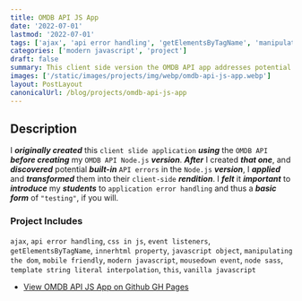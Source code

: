 ```yaml
---
title: OMDB API JS App
date: '2022-07-01'
lastmod: '2022-07-01'
tags: ['ajax', 'api error handling', 'getElementsByTagName', 'manipulating the dom', 'this']
categories: ['modern javascript', 'project']
draft: false
summary: This client side version the OMDB API app addresses potential built-in API errors. I felt it important to introduce my students to application error handling and thus a basic form of "testing".
images: ['/static/images/projects/img/webp/omdb-api-js-app.webp']
layout: PostLayout
canonicalUrl: /blog/projects/omdb-api-js-app
---
```


## Description

I **_originally created_** this `client slide application` **_using_** the `OMDB API` **_before creating_** my `OMDB API Node.js` **_version_**. **_After_** I created **_that one_**, and **_discovered_** potential **_built-in_** `API errors` in the `Node.js` **_version_**, I **_applied_** and **_transformed_** them into their `client-side` **_rendition_**. I **_felt_** it **_important_** to **_introduce_** my **_students_** to `application error handling` and thus a **_basic form_** of `"testing"`, if you will.

### Project Includes

`ajax`, `api error handling`, `css in js`, `event listeners`, `getElementsByTagName`, `innerhtml property`, `javascript object`, `manipulating the dom`, `mobile friendly`, `modern javascript`, `mousedown event`, `node sass`, `template string literal interpolation`, `this`, `vanilla javascript`

- [View OMDB API JS App on Github GH Pages](https://interglobalmedia.github.io/omdb-api-js/)
